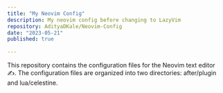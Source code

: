 ```yaml
---
title: "My Neovim Config"
description: My neovim config before changing to LazyVim
repository: AdityaDKale/Neovim-Config
date: "2023-05-21"
published: true
  
---
```


This repository contains the configuration files for the Neovim text editor ✍️. The configuration files are organized into two directories: after/plugin and lua/celestine.
